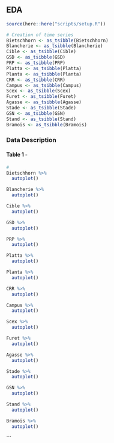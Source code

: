 ## EDA

```r
source(here::here("scripts/setup.R"))
```

```r
# Creation of time series
Bietschhorn <- as_tsibble(Bietschhorn)
Blancherie <- as_tsibble(Blancherie)
Cible <- as_tsibble(Cible)
GSD <- as_tsibble(GSD)
PRP <- as_tsibble(PRP)
Platta <- as_tsibble(Platta)
Planta <- as_tsibble(Planta)
CRR <- as_tsibble(CRR)
Campus <- as_tsibble(Campus)
Scex <- as_tsibble(Scex)
Furet <- as_tsibble(Furet)
Agasse <- as_tsibble(Agasse)
Stade <- as_tsibble(Stade)
GSN <- as_tsibble(GSN)
Stand <- as_tsibble(Stand)
Bramois <- as_tsibble(Bramois)
```

### **Data Description**

#### **Table 1 - **
```r
#
Bietschhorn %>% 
  autoplot()

Blancherie %>% 
  autoplot()

Cible %>% 
  autoplot()

GSD %>% 
  autoplot()

PRP %>% 
  autoplot()

Platta %>% 
  autoplot()

Planta %>% 
  autoplot()

CRR %>% 
  autoplot()

Campus %>% 
  autoplot()

Scex %>% 
  autoplot()

Furet %>% 
  autoplot()

Agasse %>% 
  autoplot()

Stade %>% 
  autoplot()

GSN %>% 
  autoplot()

Stand %>% 
  autoplot()

Bramois %>% 
  autoplot()
```
```
